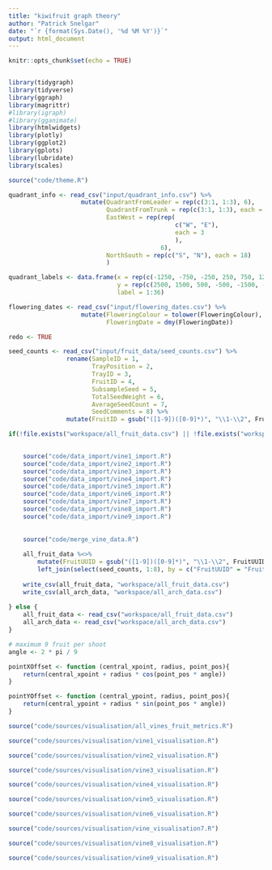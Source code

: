 ---
title: "kiwifruit graph theory"
author: "Patrick Snelgar"
date: "`r {format(Sys.Date(), '%d %M %Y')}`"
output: html_document
---

```{r setup, include=FALSE}
knitr::opts_chunk$set(echo = TRUE)


library(tidygraph)
library(tidyverse)
library(ggraph)
library(magrittr)
#library(igraph)
#library(gganimate)
library(htmlwidgets)
library(plotly)
library(ggplot2)
library(gplots)
library(lubridate)
library(scales)

source("code/theme.R")
```


```{r misc_data_import, echo = FALSE}

quadrant_info <- read_csv("input/quadrant_info.csv") %>%
					mutate(QuadrantFromLeader = rep(c(3:1, 1:3), 6), 
						   QuadrantFromTrunk = rep(c(3:1, 1:3), each = 6),
						   EastWest = rep(rep(
					   						  c("W", "E"), 
					   						  each = 3
					   						  ),
						   			   	  6),
						   NorthSouth = rep(c("S", "N"), each = 18)
						   )

quadrant_labels <- data.frame(x = rep(c(-1250, -750, -250, 250, 750, 1250), each = 6),
							  y = rep(c(2500, 1500, 500, -500, -1500, -2500), 6),
							  label = 1:36)

flowering_dates <- read_csv("input/flowering_dates.csv") %>%
					mutate(FloweringColour = tolower(FloweringColour),
						   FloweringDate = dmy(FloweringDate))

```

```{r vine_data_import, echo = FALSE}
redo <- TRUE

seed_counts <- read_csv("input/fruit_data/seed_counts.csv") %>%
				rename(SampleID = 1,
					   TrayPosition = 2,
					   TrayID = 3,
					   FruitID = 4,
					   SubsampleSeed = 5,
					   TotalSeedWeight = 6,
					   AverageSeedCount = 7,
					   SeedComments = 8) %>%
				mutate(FruitID = gsub("([1-9])([0-9]*)", "\\1-\\2", FruitID))

if(!file.exists("workspace/all_fruit_data.csv") || !file.exists("workspace/all_arch_data.csv") || redo){
	

	source("code/data_import/vine1_import.R")
	source("code/data_import/vine2_import.R")
	source("code/data_import/vine3_import.R")
	source("code/data_import/vine4_import.R")
	source("code/data_import/vine5_import.R")
	source("code/data_import/vine6_import.R")
	source("code/data_import/vine7_import.R")
	source("code/data_import/vine8_import.R")
	source("code/data_import/vine9_import.R")
	
	
	source("code/merge_vine_data.R")
	
	all_fruit_data %<>%
		mutate(FruitUUID = gsub("([1-9])([0-9]*)", "\\1-\\2", FruitUUID))%>%
		left_join(select(seed_counts, 1:8), by = c("FruitUUID" = "FruitID"))
	
	write_csv(all_fruit_data, "workspace/all_fruit_data.csv")
	write_csv(all_arch_data, "workspace/all_arch_data.csv")
	
} else {
	all_fruit_data <- read_csv("workspace/all_fruit_data.csv")
	all_arch_data <- read_csv("workspace/all_arch_data.csv")
}


```

```{r functions, echo = FALSE}

# maximum 9 fruit per shoot
angle <- 2 * pi / 9

pointXOffset <- function (central_xpoint, radius, point_pos){
	return(central_xpoint + radius * cos(point_pos * angle))
}

pointYOffset <- function (central_ypoint, radius, point_pos){
	return(central_ypoint + radius * sin(point_pos * angle))
}

```

```{r all_vines_plot, echo = FALSE}

source("code/sources/visualisation/all_vines_fruit_metrics.R")

```


```{r vine1_visualisation, echo=FALSE}

source("code/sources/visualisation/vine1_visualisation.R")

```

```{r vine2_visualisation, echo=FALSE}

source("code/sources/visualisation/vine2_visualisation.R")

```

```{r vine3_visualisation, echo=FALSE}

source("code/sources/visualisation/vine3_visualisation.R")

```

```{r vine4_visualisation, echo=FALSE}

source("code/sources/visualisation/vine4_visualisation.R")

```

```{r vine5_visualisation, echo=FALSE}

source("code/sources/visualisation/vine5_visualisation.R")

```

```{r vine6_visualisation, echo=FALSE}

source("code/sources/visualisation/vine6_visualisation.R")

```

```{r vine7_visualisation, echo=FALSE}

source("code/sources/visualisation/vine_visualisation7.R")

```

```{r vine8_visualisation, echo=FALSE}

source("code/sources/visualisation/vine8_visualisation.R")

```

```{r vine9_visualisation, echo=FALSE}

source("code/sources/visualisation/vine9_visualisation.R")

```

